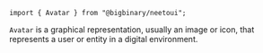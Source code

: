 `import { Avatar } from "@bigbinary/neetoui";`

`Avatar` is a graphical representation, usually an image or icon, that
represents a user or entity in a digital environment.
